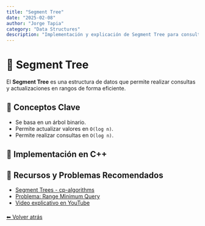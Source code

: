 ```yaml
---
title: "Segment Tree"
date: "2025-02-08"
author: "Jorge Tapia"
category: "Data Structures"
description: "Implementación y explicación de Segment Tree para consultas en rangos."
---
```



<Layout >
  <div slot="sidebar">
    <Sidebar />
  </div>

  <div class="prose prose-sm prose-blue dark:prose-invert mx-auto max-w-3xl p-6 bg-gray-800 text-white rounded-lg shadow-lg">

  # 🌲 Segment Tree

  El **Segment Tree** es una estructura de datos que permite realizar consultas y actualizaciones en rangos de forma eficiente.

  ## 📌 Conceptos Clave

  - Se basa en un árbol binario.
  - Permite actualizar valores en `O(log n)`.
  - Permite realizar consultas en `O(log n)`.

  ## 📝 Implementación en C++
    
  <CodeBlock url="https://raw.githubusercontent.com/JorgeSlime/JorgeSlime.github.io/refs/heads/main/codescpp/segtree.hpp"
           lang="cpp" title="segtree.cpp"  />

  ## 🔗 Recursos y Problemas Recomendados

  - [Segment Trees - cp-algorithms](https://cp-algorithms.com/data_structures/segment_tree.html)
  - [Problema: Range Minimum Query](https://cses.fi/problemset/task/1649)
  - [Video explicativo en YouTube](https://www.youtube.com/watch?v=0jWeUdxrGm4)

  </div>
  <div style="margin-top: 20px;">
    <a href="/library"> ⬅ Volver atrás </a>
  </div>

</Layout>

